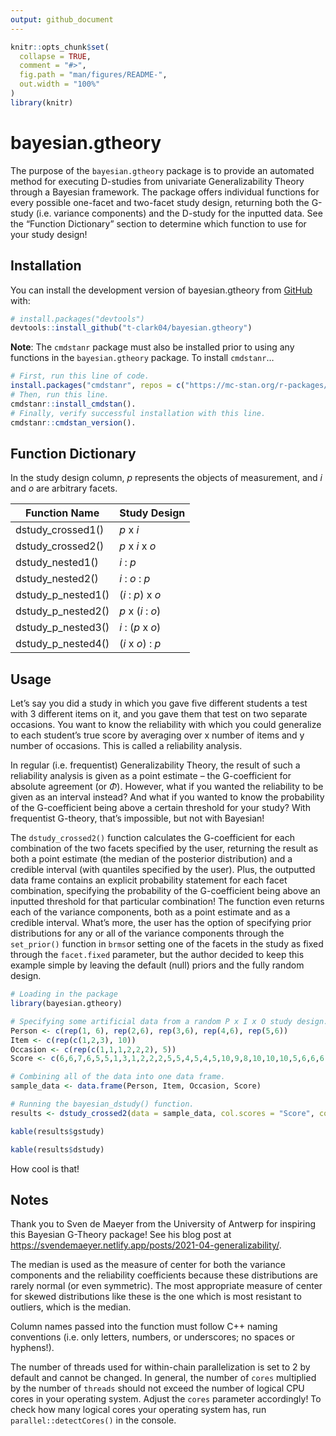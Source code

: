 ```yaml
---
output: github_document
---
```


<!-- README.md is generated from README.Rmd. Please edit that file -->

```r
knitr::opts_chunk$set(
  collapse = TRUE,
  comment = "#>",
  fig.path = "man/figures/README-",
  out.width = "100%"
)
library(knitr)
```

# bayesian.gtheory

<!-- badges: start -->

<!-- badges: end -->

The purpose of the `bayesian.gtheory` package is to provide an automated method for executing D-studies from univariate Generalizability Theory through a Bayesian framework. The package offers individual functions for every possible one-facet and two-facet study design, returning both the G-study (i.e. variance components) and the D-study for the inputted data. See the "Function Dictionary" section to determine which function to use for your study design!

## Installation

You can install the development version of bayesian.gtheory from [GitHub](https://github.com/) with:

```r
# install.packages("devtools")
devtools::install_github("t-clark04/bayesian.gtheory")
```

**Note**: The `cmdstanr` package must also be installed prior to using any functions in the `bayesian.gtheory` package. To install `cmdstanr`...

```r
# First, run this line of code.
install.packages("cmdstanr", repos = c("https://mc-stan.org/r-packages/", getOption("repos")))
# Then, run this line.
cmdstanr::install_cmdstan(). 
# Finally, verify successful installation with this line. 
cmdstanr::cmdstan_version().
```

## Function Dictionary

In the study design column, *p* represents the objects of measurement, and *i* and *o* are arbitrary facets.

| Function Name      | Study Design      |
|--------------------|-------------------|
| dstudy_crossed1()  | *p* x *i*         |
| dstudy_crossed2()  | *p* x *i* x *o*   |
| dstudy_nested1()   | *i* : *p*         |
| dstudy_nested2()   | *i* : *o* : *p*   |
| dstudy_p_nested1() | (*i* : *p*) x *o* |
| dstudy_p_nested2() | *p* x (*i* : *o*) |
| dstudy_p_nested3() | *i* : (*p* x *o*) |
| dstudy_p_nested4() | (*i* x *o*) : *p* |

## Usage

Let's say you did a study in which you gave five different students a test with 3 different items on it, and you gave them that test on two separate occasions. You want to know the reliability with which you could generalize to each student's true score by averaging over x number of items and y number of occasions. This is called a reliability analysis.

In regular (i.e. frequentist) Generalizability Theory, the result of such a reliability analysis is given as a point estimate -- the G-coefficient for absolute agreement (or $\Phi$). However, what if you wanted the reliability to be given as an interval instead? And what if you wanted to know the probability of the G-coefficient being above a certain threshold for your study? With frequentist G-theory, that's impossible, but not with Bayesian!

The `dstudy_crossed2()` function calculates the G-coefficient for each combination of the two facets specified by the user, returning the result as both a point estimate (the median of the posterior distribution) and a credible interval (with quantiles specified by the user). Plus, the outputted data frame contains an explicit probability statement for each facet combination, specifying the probability of the G-coefficient being above an inputted threshold for that particular combination! The function even returns each of the variance components, both as a point estimate and as a credible interval. What's more, the user has the option of specifying prior distributions for any or all of the variance components through the `set_prior()` function in `brms`or setting one of the facets in the study as fixed through the `facet.fixed` parameter, but the author decided to keep this example simple by leaving the default (null) priors and the fully random design.

```r
# Loading in the package
library(bayesian.gtheory)

# Specifying some artificial data from a random P x I x O study design.
Person <- c(rep(1, 6), rep(2,6), rep(3,6), rep(4,6), rep(5,6))
Item <- c(rep(c(1,2,3), 10))
Occasion <- c(rep(c(1,1,1,2,2,2), 5))
Score <- c(6,6,7,6,5,5,1,3,1,2,2,2,5,5,4,5,4,5,10,9,8,10,10,10,5,6,6,6,5,6)

# Combining all of the data into one data frame.
sample_data <- data.frame(Person, Item, Occasion, Score)

# Running the bayesian_dstudy() function.
results <- dstudy_crossed2(data = sample_data, col.scores = "Score", col.subjects = "Person", col.facet1 = "Item", col.facet2 = "Occasion", seq1 = seq(1,5,1), seq2 = seq(1,3,1), facet.fixed = NULL, threshold = 0.7, warmup = 1000, iter = 4000, chains = 4, cores = 4)
```

```r
kable(results$gstudy)
```

```r
kable(results$dstudy)
```

How cool is that!

## Notes

Thank you to Sven de Maeyer from the University of Antwerp for inspiring this Bayesian G-Theory package! See his blog post at <https://svendemaeyer.netlify.app/posts/2021-04-generalizability/>.

The median is used as the measure of center for both the variance components and the reliability coefficients because these distributions are rarely normal (or even symmetric). The most appropriate measure of center for skewed distributions like these is the one which is most resistant to outliers, which is the median.

Column names passed into the function must follow C++ naming conventions (i.e. only letters, numbers, or underscores; no spaces or hyphens!). 

The number of threads used for within-chain parallelization is set to 2 by default and cannot be changed. In general, the number of `cores` multiplied by the number of `threads` should not exceed the number of logical CPU cores in your operating system. Adjust the `cores` parameter accordingly! To check how many logical cores your operating system has, run `parallel::detectCores()` in the console.
